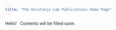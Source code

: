 ```yaml
---
title: "The Korstanje Lab Publications Home Page"
---
```


Hello!
\  
Contents will be filled soon.

